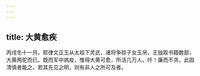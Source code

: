 ```yaml
---
---
---
```

title: 大黄愈疾
---




丙戌冬十一月，耶律文正王从太祖下灵武，诸将争掠子女玉帛，王独取书籍数部，大黄两驼而已。既而军中病疫，惟得大黄可愈，所活几万人。吁！廉而不贪，此固清慎者能之，若其先见之明，则有非人之所可及者。